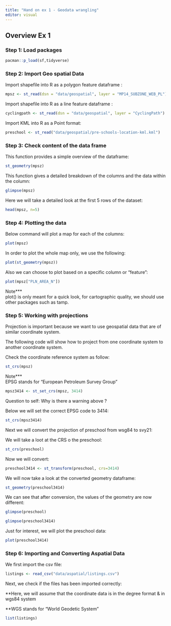 ```yaml
---
title: "Hand on ex 1 - Geodata wrangling"
editor: visual
---
```


## Overview Ex 1

### Step 1: Load packages

```r
pacman::p_load(sf,tidyverse)
```

### Step 2: Import Geo spatial Data

Import shapefile into R as a polygon feature dataframe :

```r
mpsz <- st_read(dsn = "data/geospatial", layer = "MP14_SUBZONE_WEB_PL")
```

Import shapefile into R as a line feature dataframe :

```r
cyclingpath <- st_read(dsn = "data/geospatial", layer = "CyclingPath")
```

Import KML into R as a Point format:

```r
preschool <- st_read("data/geospatial/pre-schools-location-kml.kml")
```

### Step 3: Check content of the data frame 

This function provides a simple overview of the dataframe:

```r
st_geometry(mpsz)
```

This function gives a detailed breakdown of the columns and the data within the column:

```r
glimpse(mpsz)
```

Here we will take a detailed look at the first 5 rows of the dataset:

```r
head(mpsz, n=5)
```

### Step 4: Plotting the data

Below command will plot a map for each of the columns:

```r
plot(mpsz)
```

In order to plot the whole map only, we use the following:

```r
plot(st_geometry(mpsz))
```

Also we can choose to plot based on a specific column or "feature":

```r
plot(mpsz["PLN_AREA_N"])
```

Note\*\*\*\
plot() is only meant for a quick look, for cartographic quality, we should use other packages such as tamp.

### Step 5: Working with projections 

Projection is important because we want to use geospatial data that are of similar coordinate system.

The following code will show how to project from one coordinate system to another coordinate system.

Check the coordinate reference system as follow:

```r
st_crs(mpsz)
```

Note\*\*\*\
EPSG stands for "European Petroleum Survey Group"

```r
mpsz3414 <- st_set_crs(mpsz, 3414)
```

Question to self: Why is there a warning above ?

Below we will set the correct EPSG code to 3414:

```r
st_crs(mpsz3414)
```

Next we will convert the projection of preschool from wsg84 to svy21:

We will take a loot at the CRS o the preschool:

```r
st_crs(preschool)
```

Now we will convert:

```r
preschool3414 <- st_transform(preschool, crs=3414)
```

We will now take a look at the converted geometry dataframe:

```r
st_geometry(preschool3414)
```

We can see that after conversion, the values of the geometry are now different:

```r
glimpse(preschool)
```

```r
glimpse(preschool3414)
```

Just for interest, we will plot the preschool data:

```r
plot(preschool3414)
```

### Step 6: Importing and Converting Aspatial Data

We first import the csv file:

```r
listings <- read_csv("data/aspatial/listings.csv")
```

Next, we check if the files has been imported correctly:

\*\*Here, we will assume that the coordinate data is in the degree format & in wgs84 system

\*\*WGS stands for "World Geodetic System"

```r
list(listings)
```
